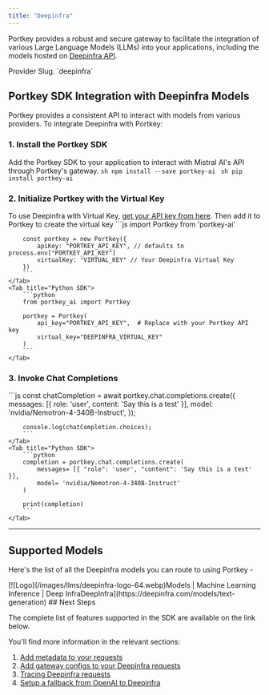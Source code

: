 ```yaml
---
title: "Deepinfra"
---
```


Portkey provides a robust and secure gateway to facilitate the integration of various Large Language Models (LLMs) into your applications, including the models hosted on [Deepinfra API](https://deepinfra.com/models/text-generation).

<Note>
Provider Slug. `deepinfra`
</Note>

## Portkey SDK Integration with Deepinfra Models

Portkey provides a consistent API to interact with models from various providers. To integrate Deepinfra with Portkey:

### 1\. Install the Portkey SDK

Add the Portkey SDK to your application to interact with Mistral AI's API through Portkey's gateway.
<Tabs>
    <Tab title="NodeJS">
        ```sh
        npm install --save portkey-ai
        ```
    </Tab>
    <Tab title="Python">
        ```sh
        pip install portkey-ai
        ```
    </Tab>

  </Tabs>



### 2\. Initialize Portkey with the Virtual Key

To use Deepinfra with Virtual Key, [get your API key from here](https://deepinfra.com/dash/api%5Fkeys). Then add it to Portkey to create the virtual key
<Tabs>
    <Tab title="NodeJS SDK">
        ```js
        import Portkey from 'portkey-ai'

        const portkey = new Portkey({
            apiKey: "PORTKEY_API_KEY", // defaults to process.env["PORTKEY_API_KEY"]
            virtualKey: "VIRTUAL_KEY" // Your Deepinfra Virtual Key
        })
        ```
    </Tab>
    <Tab title="Python SDK">
        ```python
        from portkey_ai import Portkey

        portkey = Portkey(
            api_key="PORTKEY_API_KEY",  # Replace with your Portkey API key
            virtual_key="DEEPINFRA_VIRTUAL_KEY"
        )
        ```
    </Tab>

  </Tabs>




### 3\. Invoke Chat Completions
<Tabs>
    <Tab title="NodeJS SDK">
        ```js
        const chatCompletion = await portkey.chat.completions.create({
            messages: [{ role: 'user', content: 'Say this is a test' }],
            model: 'nvidia/Nemotron-4-340B-Instruct',
        });

        console.log(chatCompletion.choices);
        ```
    </Tab>
    <Tab title="Python SDK">
        ```python
        completion = portkey.chat.completions.create(
            messages= [{ "role": 'user', "content": 'Say this is a test' }],
            model= 'nvidia/Nemotron-4-340B-Instruct'
        )

        print(completion)
        ```
    </Tab>

  </Tabs>




---

## Supported Models

Here's the list of all the Deepinfra models you can route to using Portkey -

<Info>
[![Logo](/images/llms/deepinfra-logo-64.webp)Models | Machine Learning Inference | Deep InfraDeepInfra](https://deepinfra.com/models/text-generation)
</Info>
## Next Steps

The complete list of features supported in the SDK are available on the link below.
<Card title="SDK" href="/api-reference/portkey-sdk-client">
</Card>

You'll find more information in the relevant sections:

1. [Add metadata to your requests](/product/observability/metadata)
2. [Add gateway configs to your Deepinfra](/product/ai-gateway/configs)[ requests](/product/ai-gateway/configs)
3. [Tracing Deepinfra requests](/product/observability/traces)
4. [Setup a fallback from OpenAI to Deepinfra](/product/ai-gateway/fallbacks)
